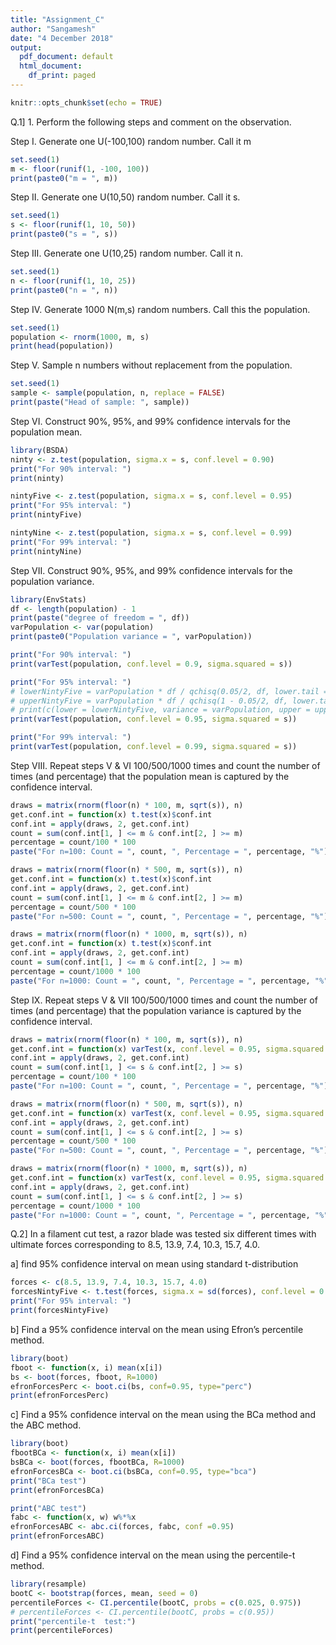 ```yaml
---
title: "Assignment_C"
author: "Sangamesh"
date: "4 December 2018"
output:
  pdf_document: default
  html_document:
    df_print: paged
---
```


```r
knitr::opts_chunk$set(echo = TRUE)
```

Q.1] 1. Perform the following steps and comment on the observation.

Step I. Generate one U(-100,100) random number. Call it m
```r
set.seed(1)
m <- floor(runif(1, -100, 100))
print(paste0("m = ", m))
```
\hfill\break
Step II. Generate one U(10,50) random number. Call it s.
```r
set.seed(1)
s <- floor(runif(1, 10, 50))
print(paste0("s = ", s))
```
\hfill\break
Step III. Generate one U(10,25) random number. Call it n.
```r
set.seed(1)
n <- floor(runif(1, 10, 25))
print(paste0("n = ", n))
```
\hfill\break

Step IV. Generate 1000 N(m,s) random numbers. Call this the population.
```r
set.seed(1)
population <- rnorm(1000, m, s)
print(head(population))
```
\hfill\break

Step V. Sample n numbers without replacement from the population.
```r
set.seed(1)
sample <- sample(population, n, replace = FALSE)
print(paste("Head of sample: ", sample))
```
\hfill\break

Step VI. Construct 90%, 95%, and 99% confidence intervals for the population mean.
```r
library(BSDA)
ninty <- z.test(population, sigma.x = s, conf.level = 0.90)
print("For 90% interval: ")
print(ninty)

nintyFive <- z.test(population, sigma.x = s, conf.level = 0.95)
print("For 95% interval: ")
print(nintyFive)

nintyNine <- z.test(population, sigma.x = s, conf.level = 0.99)
print("For 99% interval: ")
print(nintyNine)
```
\hfill\break

Step VII. Construct 90%, 95%, and 99% confidence intervals for the population variance.
```r
library(EnvStats)
df <- length(population) - 1
print(paste("degree of freedom = ", df))
varPopulation <- var(population)
print(paste0("Population variance = ", varPopulation))

print("For 90% interval: ")
print(varTest(population, conf.level = 0.9, sigma.squared = s))

print("For 95% interval: ")
# lowerNintyFive = varPopulation * df / qchisq(0.05/2, df, lower.tail = FALSE)
# upperNintyFive = varPopulation * df / qchisq(1 - 0.05/2, df, lower.tail = FALSE)
# print(c(lower = lowerNintyFive, variance = varPopulation, upper = upperNintyFive))
print(varTest(population, conf.level = 0.95, sigma.squared = s))

print("For 99% interval: ")
print(varTest(population, conf.level = 0.99, sigma.squared = s))
```
\hfill\break

Step VIII. Repeat steps V & VI 100/500/1000 times and count the number of times (and percentage) that the population mean is captured by the confidence interval.
```r
draws = matrix(rnorm(floor(n) * 100, m, sqrt(s)), n)
get.conf.int = function(x) t.test(x)$conf.int
conf.int = apply(draws, 2, get.conf.int)
count = sum(conf.int[1, ] <= m & conf.int[2, ] >= m)
percentage = count/100 * 100
paste("For n=100: Count = ", count, ", Percentage = ", percentage, "%")

draws = matrix(rnorm(floor(n) * 500, m, sqrt(s)), n)
get.conf.int = function(x) t.test(x)$conf.int
conf.int = apply(draws, 2, get.conf.int)
count = sum(conf.int[1, ] <= m & conf.int[2, ] >= m)
percentage = count/500 * 100
paste("For n=500: Count = ", count, ", Percentage = ", percentage, "%")

draws = matrix(rnorm(floor(n) * 1000, m, sqrt(s)), n)
get.conf.int = function(x) t.test(x)$conf.int
conf.int = apply(draws, 2, get.conf.int)
count = sum(conf.int[1, ] <= m & conf.int[2, ] >= m)
percentage = count/1000 * 100
paste("For n=1000: Count = ", count, ", Percentage = ", percentage, "%")
```
\hfill\break

Step IX. Repeat steps V & VII 100/500/1000 times and count the number of times (and percentage) that the population variance is captured by the confidence interval.
```r
draws = matrix(rnorm(floor(n) * 100, m, sqrt(s)), n)
get.conf.int = function(x) varTest(x, conf.level = 0.95, sigma.squared = s)$conf.int
conf.int = apply(draws, 2, get.conf.int)
count = sum(conf.int[1, ] <= s & conf.int[2, ] >= s)
percentage = count/100 * 100
paste("For n=100: Count = ", count, ", Percentage = ", percentage, "%")

draws = matrix(rnorm(floor(n) * 500, m, sqrt(s)), n)
get.conf.int = function(x) varTest(x, conf.level = 0.95, sigma.squared = s)$conf.int
conf.int = apply(draws, 2, get.conf.int)
count = sum(conf.int[1, ] <= s & conf.int[2, ] >= s)
percentage = count/500 * 100
paste("For n=500: Count = ", count, ", Percentage = ", percentage, "%")

draws = matrix(rnorm(floor(n) * 1000, m, sqrt(s)), n)
get.conf.int = function(x) varTest(x, conf.level = 0.95, sigma.squared = s)$conf.int
conf.int = apply(draws, 2, get.conf.int)
count = sum(conf.int[1, ] <= s & conf.int[2, ] >= s)
percentage = count/1000 * 100
paste("For n=1000: Count = ", count, ", Percentage = ", percentage, "%")
```
\hfill\break

Q.2] In a filament cut test, a razor blade was tested six different times with ultimate forces corresponding to 8.5, 13.9, 7.4, 10.3, 15.7, 4.0.
 
a] find 95% confidence interval on mean using standard t-distribution
```r
forces <- c(8.5, 13.9, 7.4, 10.3, 15.7, 4.0)
forcesNintyFive <- t.test(forces, sigma.x = sd(forces), conf.level = 0.95)
print("For 95% interval: ")
print(forcesNintyFive)
```
\hfill\break
b] Find a 95% confidence interval on the mean using Efron's percentile method.
```r
library(boot)
fboot <- function(x, i) mean(x[i])
bs <- boot(forces, fboot, R=1000)
efronForcesPerc <- boot.ci(bs, conf=0.95, type="perc")
print(efronForcesPerc)
```
\hfill\break

c] Find a 95% confidence interval on the mean using the BCa method and the ABC method.
```r
library(boot)
fbootBCa <- function(x, i) mean(x[i])
bsBCa <- boot(forces, fbootBCa, R=1000)
efronForcesBCa <- boot.ci(bsBCa, conf=0.95, type="bca")
print("BCa test")
print(efronForcesBCa)

print("ABC test")
fabc <- function(x, w) w%*%x
efronForcesABC <- abc.ci(forces, fabc, conf =0.95)
print(efronForcesABC)
```
\hfill\break

d] Find a 95% confidence interval on the mean using the percentile-t method.
```r
library(resample)
bootC <- bootstrap(forces, mean, seed = 0)
percentileForces <- CI.percentile(bootC, probs = c(0.025, 0.975))
# percentileForces <- CI.percentile(bootC, probs = c(0.95))
print("percentile-t  test:")
print(percentileForces)
```
\hfill\break

```r
```

```r
```

```r
```

